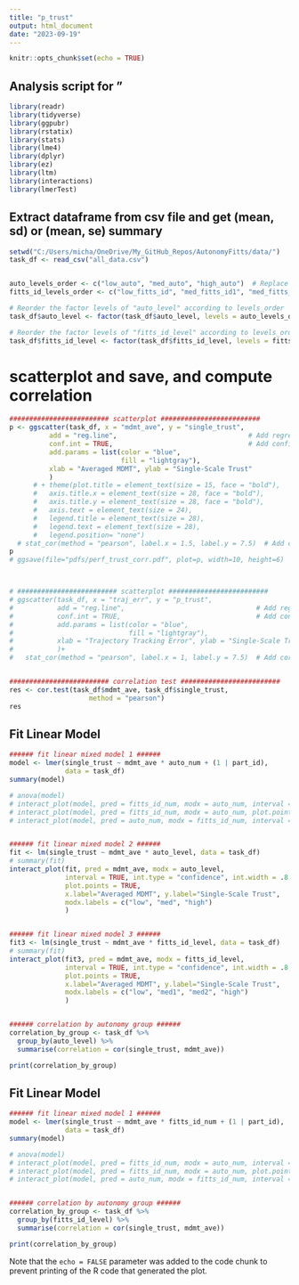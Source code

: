 ```yaml
---
title: "p_trust"
output: html_document
date: "2023-09-19"
---
```


```r
knitr::opts_chunk$set(echo = TRUE)
```

## Analysis script for "

```r
library(readr)
library(tidyverse)
library(ggpubr)
library(rstatix)
library(stats)
library(lme4)
library(dplyr)
library(ez)
library(ltm)
library(interactions)
library(lmerTest)
```


## Extract dataframe from csv file and get (mean, sd) or (mean, se) summary

```r

setwd("C:/Users/micha/OneDrive/My_GitHub_Repos/AutonomyFitts/data/")
task_df <- read_csv("all_data.csv")


auto_levels_order <- c("low_auto", "med_auto", "high_auto")  # Replace these with your actual level names
fitts_id_levels_order <- c("low_fitts_id", "med_fitts_id1", "med_fitts_id2", "high_fitts_id")  # Replace these with your actual level names

# Reorder the factor levels of "auto_level" according to levels_order
task_df$auto_level <- factor(task_df$auto_level, levels = auto_levels_order)

# Reorder the factor levels of "fitts_id_level" according to levels_order
task_df$fitts_id_level <- factor(task_df$fitts_id_level, levels = fitts_id_levels_order)

```

# scatterplot and save, and compute correlation
```r

######################### scatterplot ######################### 
p <- ggscatter(task_df, x = "mdmt_ave", y = "single_trust",
          add = "reg.line",                                 # Add regression line
          conf.int = TRUE,                                  # Add confidence interval
          add.params = list(color = "blue",
                            fill = "lightgray"),
          xlab = "Averaged MDMT", ylab = "Single-Scale Trust"
          ) 
      # + theme(plot.title = element_text(size = 15, face = "bold"),
      #   axis.title.x = element_text(size = 28, face = "bold"),
      #   axis.title.y = element_text(size = 28, face = "bold"),
      #   axis.text = element_text(size = 24),
      #   legend.title = element_text(size = 28),
      #   legend.text = element_text(size = 28),
      #   legend.position= "none")
  # stat_cor(method = "pearson", label.x = 1.5, label.y = 7.5)  # Add correlation coefficient
p
# ggsave(file="pdfs/perf_trust_corr.pdf", plot=p, width=10, height=6)



# ######################### scatterplot ######################### 
# ggscatter(task_df, x = "traj_err", y = "p_trust",
#           add = "reg.line",                                 # Add regression line
#           conf.int = TRUE,                                  # Add confidence interval
#           add.params = list(color = "blue",
#                             fill = "lightgray"),
#           xlab = "Trajectory Tracking Error", ylab = "Single-Scale Trust"
#           )+
#   stat_cor(method = "pearson", label.x = 1, label.y = 7.5)  # Add correlation coefficient


######################### correlation test ######################### 
res <- cor.test(task_df$mdmt_ave, task_df$single_trust, 
                    method = "pearson")
res


```


## Fit Linear Model

```r

###### fit linear mixed model 1 ######
model <- lmer(single_trust ~ mdmt_ave * auto_num + (1 | part_id),
              data = task_df)
summary(model)

# anova(model)
# interact_plot(model, pred = fitts_id_num, modx = auto_num, interval = TRUE, int.width = 0.8)
# interact_plot(model, pred = fitts_id_num, modx = auto_num, plot.points = TRUE, interval = TRUE, int.width = 0.8)
# interact_plot(model, pred = auto_num, modx = fitts_id_num, interval = TRUE, int.width = 0.8)


###### fit linear mixed model 2 ######
fit <- lm(single_trust ~ mdmt_ave * auto_level, data = task_df)
# summary(fit)
interact_plot(fit, pred = mdmt_ave, modx = auto_level, 
              interval = TRUE, int.type = "confidence", int.width = .8,
              plot.points = TRUE,
              x.label="Averaged MDMT", y.label="Single-Scale Trust", 
              modx.labels = c("low", "med", "high")
              )


###### fit linear mixed model 3 ######
fit3 <- lm(single_trust ~ mdmt_ave * fitts_id_level, data = task_df)
# summary(fit)
interact_plot(fit3, pred = mdmt_ave, modx = fitts_id_level, 
              interval = TRUE, int.type = "confidence", int.width = .8,
              plot.points = TRUE,
              x.label="Averaged MDMT", y.label="Single-Scale Trust", 
              modx.labels = c("low", "med1", "med2", "high")
              )


###### correlation by autonomy group ######
correlation_by_group <- task_df %>%
  group_by(auto_level) %>%
  summarise(correlation = cor(single_trust, mdmt_ave))

print(correlation_by_group)


```

## Fit Linear Model

```r

###### fit linear mixed model 1 ######
model <- lmer(single_trust ~ mdmt_ave * fitts_id_num + (1 | part_id),
              data = task_df)
summary(model)

# anova(model)
# interact_plot(model, pred = fitts_id_num, modx = auto_num, interval = TRUE, int.width = 0.8)
# interact_plot(model, pred = fitts_id_num, modx = auto_num, plot.points = TRUE, interval = TRUE, int.width = 0.8)
# interact_plot(model, pred = auto_num, modx = fitts_id_num, interval = TRUE, int.width = 0.8)


###### correlation by autonomy group ######
correlation_by_group <- task_df %>%
  group_by(fitts_id_level) %>%
  summarise(correlation = cor(single_trust, mdmt_ave))

print(correlation_by_group)


```


Note that the `echo = FALSE` parameter was added to the code chunk to prevent printing of the R code that generated the plot.
